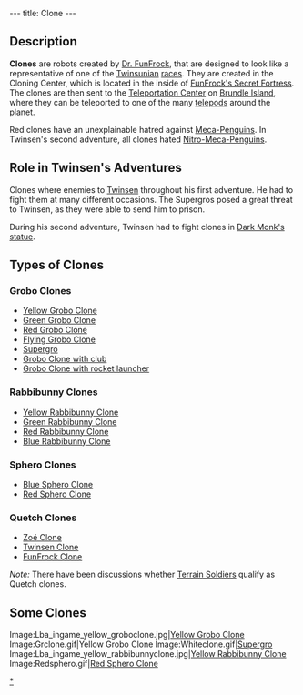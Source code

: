 ---
title: Clone
---

{{Quote|
Quote=He has at his disposal two high tech weapons that insure his power: cloning and teleportation. He can clone any of the species at will, and subsequently recruit these clones into his ranks. He can then deploy these clones instantly through a network of telepods that are dispersed over the entire planet.|
Character=Introduction}}

== Description ==
'''Clones''' are robots created by [[Dr. FunFrock]], that are designed to look like a representative of one of the [[Twinsun]]ian [[:Category: Twinsunian Species|races]]. They are created in the Cloning Center, which is located in the inside of [[FunFrock's Secret Fortress]]. The clones are then sent to the [[Teleportation Center]] on [[Brundle Island]], where they can be teleported to one of the many [[telepod]]s around the planet.

Red clones have an unexplainable hatred against [[Meca-Penguin]]s. In Twinsen's second adventure, all clones hated [[Nitro-Meca-Penguin]]s.

== Role in Twinsen's Adventures ==
Clones where enemies to [[Twinsen]] throughout his first adventure. He had to fight them at many different occasions. The Supergros posed a great threat to Twinsen, as they were able to send him to prison.

During his second adventure, Twinsen had to fight clones in [[Dark Monk's statue]].

== Types of Clones ==
=== Grobo Clones ===
*[[Yellow Grobo Clone]]
*[[Green Grobo Clone]]
*[[Red Grobo Clone]]
*[[Flying Grobo Clone]]
*[[Supergro]]
*[[Grobo Clone with club]]
*[[Grobo Clone with rocket launcher]]

=== Rabbibunny Clones ===
*[[Yellow Rabbibunny Clone]]
*[[Green Rabbibunny Clone]]
*[[Red Rabbibunny Clone]]
*[[Blue Rabbibunny Clone]]

=== Sphero Clones ===
*[[Blue Sphero Clone]]
*[[Red Sphero Clone]]

=== Quetch Clones ===
*[[Zoé Clone]]
*[[Twinsen Clone]]
*[[FunFrock Clone]]

''Note:'' There have been discussions whether [[Terrain Soldier]]s qualify as Quetch clones.

== Some Clones ==
<gallery>
Image:Lba_ingame_yellow_groboclone.jpg|[[Yellow Grobo Clone]]
Image:Grclone.gif‎|Yellow Grobo Clone
Image:Whiteclone.gif|[[Supergro]]
Image:Lba_ingame_yellow_rabbibunnyclone.jpg|[[Yellow Rabbibunny Clone]]
Image:Redsphero.gif|[[Red Sphero Clone]]
</gallery>

[[Category: Clones|*]]